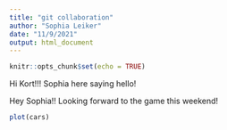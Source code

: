 ```yaml
---
title: "git collaboration"
author: "Sophia Leiker"
date: "11/9/2021"
output: html_document
---
```


```r
knitr::opts_chunk$set(echo = TRUE)
```

Hi Kort!!! Sophia here saying hello! 

Hey Sophia!! Looking forward to the game this weekend!

```r
plot(cars)

```


```r

```

